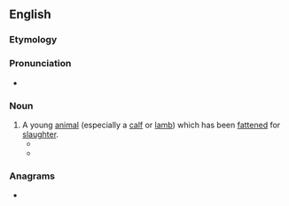 ==English==

===Etymology===
{{suffix|en|fat|ling}}

===Pronunciation===
* {{a|UK}} {{IPA|en|/ˈfatlɪŋ/}}

===Noun===
{{en-noun}}

# A young [[animal]] (especially a [[calf]] or [[lamb]]) which has been [[fatten]]ed for [[slaughter]].
#* {{RQ:Tyndale NT|Matthew|XXIII|text=Lo I have prepared my dynner, myne oxen and my '''fatlinges''' are kylled, and all thinges are redy, come unto the mariage.}}
#* {{RQ:KJV|Isaiah|11|6|text=The wolf also shall dwell with the lamb, and the leopard shall lie down with the kid; and the calf and the young lion and the '''fatling''' together; and a little child shall lead them.}}

===Anagrams===
* {{anagrams|en|a=afgilnt|flating}}

{{C|en|Baby animals}}
